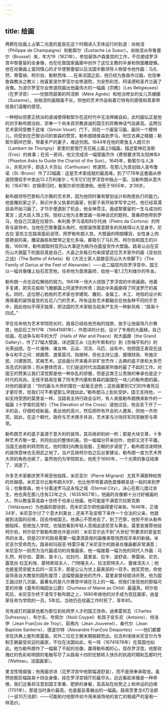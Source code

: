 ```yaml
---
---
---
```

title: 绘画
---




两颗在绘画上占第二光度的星辰在这个时期进入天体运行的轨道：尚帕涅（Philippe de Champaigne）和勒絮尔（Eustache Le Sueur）。尚帕涅从布鲁塞尔（Brussel）来，年方19（1621年），参加装饰卢森堡宫的工作，不仅塑成罗浮宫中黎塞留的全身像，也在伦敦国家画廊中创作了这位主教的半身和侧面雕塑像。他在肖像画上富同情心的才华使黎塞留以后法国半数领导人物皆令他作画：马扎然、蒂雷纳、柯尔伯、勒默西埃……在来法国之前，他已经为詹森作过画，也信奉詹森教派之教义；他喜爱波尔罗亚尔女修道院，为安热利克、阿诺德和圣齐兰画了肖像。为波尔罗亚尔女修道院画出他最伟大的一幅画《宗教》（Les Religieuses）（在罗浮宫）——忧郁而甜美的阿涅斯（Mére Agnés）和他当修女的女儿苏姗娜（Suzanne）。尚帕涅的画期虽不长，但他的艺术作品和着它特有的感情和真挚带给我们温暖的感受。

一种相似但更正统派的虔诚使得勒絮尔在这时代中无法伸展自如，此时画坛正是他的对手勒布朗当权，崇奉一个尚未具宗教虔诚的国王的异教神话气焰甚高。这两位艺术家同受教于武埃（Simon Vouet）门下，同在一个画室习画，画同一个模特儿，同受到在巴黎访问的普森的赞赏。勒布朗随普森到罗马，吮饮古典之精髓；勒絮尔羁绊巴黎，带着多产的妻子，难逃穷困。1644年在他的寄食主人朗贝尔（Lambert de Thorigny）家里的爱情厅天花板上画上5幅画，描述爱神厄洛斯（Eros）的故事；在另一房间，他又完成另一幅壁画杰作《费顿要求驾太阳神车》（Phaeton Asks to Guide the Chariot of the Sun）。1645年，勒絮尔与人决斗，杀死对手，即逃入卡苏仙（Carthusian）修道院，在那儿为其创始人圣布鲁诺（St.-Bruno）作了22幅画：这是艺术家成就的最高峰。到了1776年这套画从修道院僧侣手中卖出13.2万利维尔；今天它们在罗浮宫中独占一室。当勒布朗从意大利（1647年）衣锦荣归时，勒絮尔却穷困潦倒。他死于1655年，才38岁。

勒布朗领导巴黎和凡尔赛的艺术界，因为他同时兼有擘划设计和构思执行的能力。他是雕刻家之子，熟识许多父执辈的画家，别家子弟开始学写字之时，他已经耳濡目染开始习画了。才15岁便遇到了机会，他全神贯注，画成黎塞留的一生与成功的寓言；这大臣入饵上钩，授权让他为主教堂画一些神话式的题材。普桑把他带到罗马，他自己沉湎在拉斐尔、朱利奥·罗马诺和科尔托纳（Pietro da Cortona）的传奇与装饰中。当他在巴黎重露头角时，他那装饰寓意颇多的风格得以大显身手。尼古拉·富凯又在路易面前说项，网罗勒布朗入宫。大壁画的明朗耀目，女性身上肉感艳丽的美，雕梁画栋和壁带之变化多端，都吸引了马扎然、柯尔伯和国王的兴致。1660年，勒布朗取材亚历山大事迹为枫丹白露皇宫作大壁画。路易认出在亚历山大钢盔下的面目竟是自己，大喜之余每日均来探望这位艺术家作的画《亚伯拉之战》（The Battle of Arbela）和《大流士家人屈膝亚历山大大帝脚下》（The Family of Darius at the Feet of Alexander）——此二幅现均存罗浮宫中。国王以一幅肖像镶上钻石奖赏他，任命他为首席画师，给他一笔1.2万利维尔的年金。

勒布朗一点也没松懈他的努力。1661年一场大火烧毁了罗浮宫的中央画廊。他着手复建，把天花板和飞檐都画上阿波罗的传奇；因此中央画廓得了阿波罗厅的美名。同时，这位野心勃勃的艺术家也学建筑、雕刻、金属工、木工、地毯的设计和用得着的装饰皇宫的五花八门的艺术。所有这些艺术都融合在他各种不同的手艺中，因此他似乎得天独厚，把法国的艺术家联合起来产生另一种新风格：“路易十四式。”

早在任命他为艺术学院院长时，路易已经给他充裕的钱款，放手让他装饰凡尔赛宫，他前后工作17年（16641681年），作周详的计划，设计了专用的大画梯，自己绘画，在战争与和平的大厅（Halls of War and Peace）和大画廊（the Grand Gallery），作了27幅大壁画，详述国王从《比利牛斯和约》到《奈梅亨和约》的光荣战绩。在一片诸神、诸女神、云朵、河流、马匹、战车中，他把国王表现在战争与和平之间：掷霹雳、渡莱茵河、陷根特，但也主持公道、摄理财政、布施灾民、兴建医院、奖掖艺术。这些画分开来看并非旷世杰作；古典的底子掺和太多巴洛克式的装饰；但从整体而言，它们是这时代法国画家所做的最了不起的工作。对国王的赞美让我们深觉那是他一种杂乱的骄傲，但是这类王公贵族的奉承也是这个时代的风尚。无怪乎路易在看了同韦罗内塞和普森的画摆在一块儿的勒布朗的画，对他的画家说：“你的画与大师的摆在一起毫无逊色；这些画要到它们的作者死后才更珍贵，但我们可不希望那么早就如此。”勒布朗马上到处受妒，国王支持他，一如支持受困的莫里哀一样。当路易主持行政会议时，有人来报勒布朗携来新作的一幅画《十字架的高举》（The Elevation of the Cross）请他过目，他会丢下开了一半的会，仔细检视新画，表达他的高兴，然后把所有开会的人邀来，同他一齐欣赏。因此，在这个朝代，政府与艺术携手并进，艺术家与沙场将军同享酬劳与荣宠。

勒布朗艺术的底子虽源于意大利的装饰，其风格却别树一帜；那是大块文章，十多种艺术齐聚一堂，共同创出的整体的美。但一幅幅分开来创作，他却又流于平庸。当国王由胜利转而败北，他的情妇向教会屈服，王朝的步调变了，勒布朗活泼明快的装饰意味也无用武之地了。当卢瓦继柯尔伯之后出掌建设，勒布朗一度为艺术界大师的角色也砸了，虽然他仍为学院院长。他死于1690年，一个光荣的象征结束了、消逝了。

许多艺术家都庆贺不再受他指挥，米尼亚尔（Pierre Mignard）尤其不满那种权势的优越感。米尼亚尔比勒布朗大9岁，也比他早带着调色盘像朝圣徒一般的来到罗马；也像普森，他十分着迷罗马这永恒之城（Eternal City），决心在那儿度过余生，他也真在那儿住有22年之久（16351657年）。他画的肖像都十分讨好被画的人，所以教皇英诺森十世终于也来让他画，他可能是不满意贝拉斯克斯（Velázquez）为他画的那张脸，而米尼亚尔把他画得更可亲些。1646年，正值34岁，米尼亚尔讨了个意大利美女；还来不及安顿下来作一个合法的父亲，他就接到法国的召唤，回去侍候国王。他满心不愿地去了，到了巴黎，他拒不听从勒布朗指挥，拒绝加入学院，也恼怒看到年轻人竞相追逐奖赏与黄金。莫里哀推荐他给柯尔伯，柯尔伯宁取勒布朗也许是对的：米尼亚尔达不到“大世纪”所要求的堂皇宏伟的水准。但是20岁的路易需要一幅潇洒英俊的画像来取悦西班牙来的新娘。米尼亚尔受命而为。路易和玛丽亚·特雷莎看了米尼亚尔的路易肖像画都非常满意；米尼亚尔一跃而为当代最成功的肖像画家。他一幅接着一幅为他的同代人作画：马扎然、柯尔伯、雷斯、笛卡儿、拉封丹、莫里哀、拉辛、波舒哀、蒂雷纳、尼农、露意丝·拉瓦利埃、蒙特斯班夫人、门特隆夫人、拉法耶特夫人、塞维涅夫人；他也能鉴赏安妮太后的一双玉手，那是公认为世上最美丽的一双手。她奖赏他，命他装饰圣谷大教堂的圆形屋顶；这幅壁画是他的杰作，莫里哀曾经赋诗庆贺。他为国王画过好几次画，最著名的是凡尔赛宫中骑在马上的一幅。但我们发现他的那幅可爱的肖像《童年的梅因女公爵》（Duchess of Maine as Child）最逼真。柯尔伯死后，米尼亚尔终于凌驾于勒布朗之上，1690年继他的对手成为宫廷画家，由皇家任命为学院的一员。5年后，当他仍在绘画工作时死了，享年85。

另有成打的画家也都为那位到处网罗人才的国王效命。迪弗雷努瓦（Charles Dufresnoy）、布尔东、夸佩尔（Noöl Coypel）和其子安东尼（Antoine）、特洛伊（Jean Franζois de Troy）、茹弗内（Jean Jouvenet）、桑代尔（Jean Baptiste Santerre）、德波尔特（Alexandre Franζois Desportes）——他们都要求在庆典上能列席露面。另外二位在王朝末期脱颖而出。拉吉利埃继米尼亚尔为专制王朝最受欢迎的画家，不仅在法国如此，有一阵（16741678年）在英国也如此。他为勒布朗作了一幅极了不起的肖像，赢得勒布朗的心，现存罗浮宫。他那玫瑰红的色彩和明朗的笔触写尽了从路易十四的忧郁转入快乐的执政时期和瓦都时代（Watteau，法国画家）。

里戈性情倔强；他用画求进（见罗浮宫中他那幅波舒哀），而不是用奉承取宠。虽然他那巨幅路易十四全身像，挂在罗浮宫镜厅的最尽头，远远看起来像是一种恭维，我们近看却注意到国王笨重、肥胖的身躯，高高站在权势之上和命运的边缘（1701年）。那是当时身价最高，也是最妥善展出的一幅画。路易赏里戈4万法郎（一说10万法郎）——可能和付他那件如今用来装饰他的哀亡的极威严的皇袍一样高价。